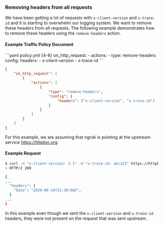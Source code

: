 ### Removing headers from all requests

We have been getting a lot of requests with `x-client-version` and `x-trace-id`
and it is starting to overwhelm our logging system. We want to remove these headers
from all requests. The following example demonstrates how to remove these headers
using the `remove-headers` action.

#### Example Traffic Policy Document

<CodeGroup>
```yaml policy.yml {4-8}
on_http_request:
  - actions:
      - type: remove-headers
        config:
          headers:
            - x-client-version
            - x-trace-id
```

```json policy.json {5-13}
{
	"on_http_request": [
		{
			"actions": [
				{
					"type": "remove-headers",
					"config": {
						"headers": ["x-client-version", "x-trace-id"]
					}
				}
			]
		}
	]
}
```

</CodeGroup>

For this example, we are assuming that ngrok is pointing at the upstream service
https://httpbin.org.

#### Example Request

```bash
$ curl -H "x-client-version: 3.1" -H "x-trace-id: abc123" https://httpbin.ngrok.app/get
< HTTP/2 200

{
...
  "headers": {
    "Date": "2024-06-24T15:30:00Z",
  }
...
}
```

In this example even though we sent the `x-client-version` and `x-trace-id` headers,
they were not present on the request that was sent upstream.
